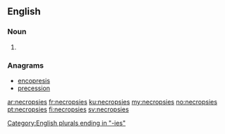 ==English==

===Noun===
{{head|en|plural}}

# {{plural of|necropsy|lang=en}}

===Anagrams===
* [[encopresis#English|encopresis]]
* [[precession#English|precession]]

[[Category:English plurals ending in "-ies"]]

[[ar:necropsies]]
[[fr:necropsies]]
[[ku:necropsies]]
[[my:necropsies]]
[[no:necropsies]]
[[pt:necropsies]]
[[fi:necropsies]]
[[sv:necropsies]]